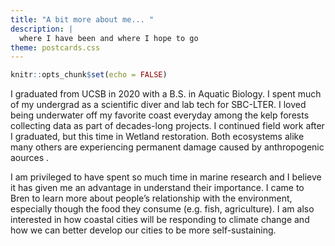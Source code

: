 ```yaml
---
title: "A bit more about me... "
description: |
  where I have been and where I hope to go
theme: postcards.css 
---
```


```r
knitr::opts_chunk$set(echo = FALSE)
```

 I graduated from UCSB in 2020 with a B.S. in Aquatic Biology. I spent much of my undergrad as a scientific diver and lab tech for SBC-LTER. I loved being underwater off my favorite coast everyday among the kelp forests collecting data as part of decades-long projects. I continued field work after I graduated, but this time in Wetland restoration. Both ecosystems alike many others are experiencing permanent damage caused by anthropogenic aources . 
  
  I am privileged to have spent so much time in marine research and I believe it has given me an advantage in understand their importance. I came to Bren to learn more about people's relationship with the environment, especially though the food they consume (e.g. fish, agriculture). I am also interested in how coastal cities will be responding to climate change and how we can better develop our cities to be more self-sustaining. 